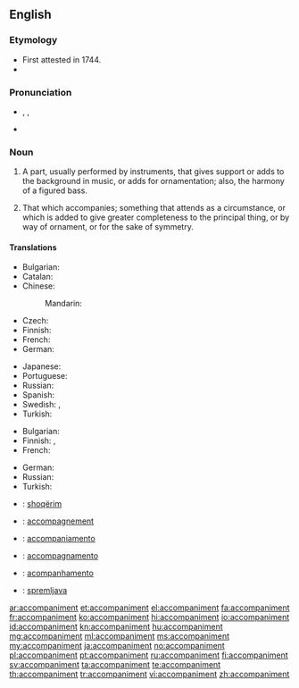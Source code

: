 ==English==

===Etymology===
* First attested in 1744.
* {{suffix|accompany|ment}}

===Pronunciation===
* {{enPR|ə-kŭmʹpə-nē-mənt}}, {{IPA|/ə.ˈkʌm.pə.ni.mənt/|/ə.ˈkʌmp.ni.mənt/}}, {{X-SAMPA|/@"kVmp@nim@nt/}}
* {{audio|En-us-accompaniment.ogg|Audio (US)}}

===Noun===
{{en-noun}}

# {{context|music|lang=en}} A part, usually performed by instruments, that gives support or adds to the background in music, or adds for ornamentation; also, the harmony of a figured bass.
# That which accompanies; something that attends as a circumstance, or which is added to give greater completeness to the principal thing, or by way of ornament, or for the sake of symmetry.

====Translations====
{{trans-top|music: that which gives support or adds to the background}}
* Bulgarian: {{t+|bg|съпровод}}
* Catalan: {{t-|ca|segona|f}}
* Chinese:
*: Mandarin: {{t|cmn|伴奏|tr=bànzòu|sc=Hani}}
* Czech: {{t|cs|doprovod|m}}
* Finnish: {{t-|fi|säestys}}
* French: {{t+|fr|accompagnement|m}}
* German: {{t+|de|Begleitung|f}}
{{trans-mid}}
* Japanese: {{t+|ja|伴奏|tr=ばんそう, bansō|sc=Jpan}}
* Portuguese: {{t+|pt|acompanhamento|m}}
* Russian: {{t+|ru|аккомпанемент|m|tr=akkompanemént|sc=Cyrl}}
* Spanish: {{t-|es|acompañamiento|m}}
* Swedish: {{t+|sv|ackompanjemang}},  {{t+|sv|komp|n}}
* Turkish: {{t+|tr|eşlik}}
{{trans-bottom}}

{{trans-top|that which accompanies}}
* Bulgarian: {{t+|bg|съпровод}}
* Finnish: {{t-|fi|lisuke}}, {{t+|fi|seuralainen}}
* French: {{t+|fr|accompagnement|m}}
{{trans-mid}}
* German: {{t+|de|Begleitung|f}}
* Russian: {{t+|ru|сопровождение|n|tr=soprovoždénije|sc=Cyrl}}
* Turkish: {{t+|tr|eşlik}}
{{trans-bottom}}

{{checktrans-top}}
* {{ttbc|sq}}: [[shoqërim]]
* {{ttbc|fr}}: [[accompagnement]]
* {{ttbc|ia}}: [[accompaniamento]]
{{trans-mid}}
* {{ttbc|it}}: [[accompagnamento]]
* {{ttbc|pt}}: [[acompanhamento]]
* {{ttbc|sl}}: [[spremljava]] {{f}}
{{trans-bottom}}

[[ar:accompaniment]]
[[et:accompaniment]]
[[el:accompaniment]]
[[fa:accompaniment]]
[[fr:accompaniment]]
[[ko:accompaniment]]
[[hi:accompaniment]]
[[io:accompaniment]]
[[id:accompaniment]]
[[kn:accompaniment]]
[[hu:accompaniment]]
[[mg:accompaniment]]
[[ml:accompaniment]]
[[ms:accompaniment]]
[[my:accompaniment]]
[[ja:accompaniment]]
[[no:accompaniment]]
[[pl:accompaniment]]
[[pt:accompaniment]]
[[ru:accompaniment]]
[[fi:accompaniment]]
[[sv:accompaniment]]
[[ta:accompaniment]]
[[te:accompaniment]]
[[th:accompaniment]]
[[tr:accompaniment]]
[[vi:accompaniment]]
[[zh:accompaniment]]